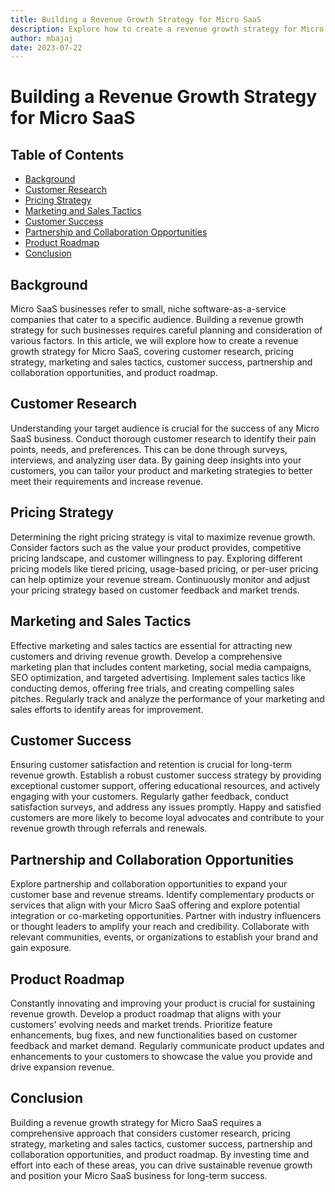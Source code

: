 ```yaml
---
title: Building a Revenue Growth Strategy for Micro SaaS
description: Explore how to create a revenue growth strategy for Micro SaaS, covering customer research, pricing strategy, marketing and sales tactics, customer success, partnership and collaboration opportunities, and product roadmap.
author: mbajaj
date: 2023-07-22
---
```


# Building a Revenue Growth Strategy for Micro SaaS

## Table of Contents

- [Background](#background)
- [Customer Research](#customer-research)
- [Pricing Strategy](#pricing-strategy)
- [Marketing and Sales Tactics](#marketing-and-sales-tactics)
- [Customer Success](#customer-success)
- [Partnership and Collaboration Opportunities](#partnership-and-collaboration-opportunities)
- [Product Roadmap](#product-roadmap)
- [Conclusion](#conclusion)

## Background <a name="background"></a>

Micro SaaS businesses refer to small, niche software-as-a-service companies that cater to a specific audience. Building a revenue growth strategy for such businesses requires careful planning and consideration of various factors. In this article, we will explore how to create a revenue growth strategy for Micro SaaS, covering customer research, pricing strategy, marketing and sales tactics, customer success, partnership and collaboration opportunities, and product roadmap.

## Customer Research <a name="customer-research"></a>

Understanding your target audience is crucial for the success of any Micro SaaS business. Conduct thorough customer research to identify their pain points, needs, and preferences. This can be done through surveys, interviews, and analyzing user data. By gaining deep insights into your customers, you can tailor your product and marketing strategies to better meet their requirements and increase revenue.

## Pricing Strategy <a name="pricing-strategy"></a>

Determining the right pricing strategy is vital to maximize revenue growth. Consider factors such as the value your product provides, competitive pricing landscape, and customer willingness to pay. Exploring different pricing models like tiered pricing, usage-based pricing, or per-user pricing can help optimize your revenue stream. Continuously monitor and adjust your pricing strategy based on customer feedback and market trends.

## Marketing and Sales Tactics <a name="marketing-and-sales-tactics"></a>

Effective marketing and sales tactics are essential for attracting new customers and driving revenue growth. Develop a comprehensive marketing plan that includes content marketing, social media campaigns, SEO optimization, and targeted advertising. Implement sales tactics like conducting demos, offering free trials, and creating compelling sales pitches. Regularly track and analyze the performance of your marketing and sales efforts to identify areas for improvement.

## Customer Success <a name="customer-success"></a>

Ensuring customer satisfaction and retention is crucial for long-term revenue growth. Establish a robust customer success strategy by providing exceptional customer support, offering educational resources, and actively engaging with your customers. Regularly gather feedback, conduct satisfaction surveys, and address any issues promptly. Happy and satisfied customers are more likely to become loyal advocates and contribute to your revenue growth through referrals and renewals.

## Partnership and Collaboration Opportunities <a name="partnership-and-collaboration-opportunities"></a>

Explore partnership and collaboration opportunities to expand your customer base and revenue streams. Identify complementary products or services that align with your Micro SaaS offering and explore potential integration or co-marketing opportunities. Partner with industry influencers or thought leaders to amplify your reach and credibility. Collaborate with relevant communities, events, or organizations to establish your brand and gain exposure.

## Product Roadmap <a name="product-roadmap"></a>

Constantly innovating and improving your product is crucial for sustaining revenue growth. Develop a product roadmap that aligns with your customers' evolving needs and market trends. Prioritize feature enhancements, bug fixes, and new functionalities based on customer feedback and market demand. Regularly communicate product updates and enhancements to your customers to showcase the value you provide and drive expansion revenue.

## Conclusion <a name="conclusion"></a>

Building a revenue growth strategy for Micro SaaS requires a comprehensive approach that considers customer research, pricing strategy, marketing and sales tactics, customer success, partnership and collaboration opportunities, and product roadmap. By investing time and effort into each of these areas, you can drive sustainable revenue growth and position your Micro SaaS business for long-term success.

